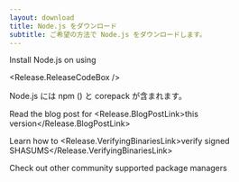 ```yaml
---
layout: download
title: Node.js をダウンロード
subtitle: ご希望の方法で Node.js をダウンロードします。
---
```


<section>
Install Node.js <Release.VersionDropdown /> on  <Release.OperatingSystemDropdown /> using <Release.PlatformDropdown />

<Release.ReleaseCodeBox />
</section>

<section>
Node.js には <LinkWithArrow href="https://npmjs.com">npm</LinkWithArrow> (<Release.NpmVersion />) と corepack が含まれます。

Read the blog post for <Release.BlogPostLink>this version</Release.BlogPostLink>

Learn how to <Release.VerifyingBinariesLink>verify signed SHASUMS</Release.VerifyingBinariesLink>

Check out other community supported <LinkWithArrow href="/download/package-manager/all">package managers</LinkWithArrow>

</section>
